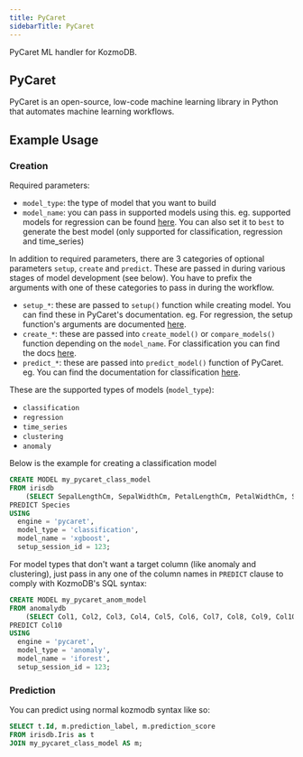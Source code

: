 ```yaml
---
title: PyCaret
sidebarTitle: PyCaret
---
```


PyCaret ML handler for KozmoDB.

## PyCaret

PyCaret is an open-source, low-code machine learning library in Python that automates machine learning workflows.

## Example Usage

### Creation

Required parameters:
- `model_type`: the type of model that you want to build
- `model_name`: you can pass in supported models using this. eg. supported models for regression can be found [here](https://pycaret.readthedocs.io/en/latest/api/regression.html#pycaret.regression.create_model). You can also set it to `best` to generate the best model (only supported for classification, regression and time_series)

In addition to required parameters, there are 3 categories of optional parameters `setup`, `create` and `predict`. These are passed in during various stages of model development (see below). You have to prefix the arguments with one of these categories to pass in during the workflow.
- `setup_*`: these are passed to `setup()` function while creating model. You can find these in PyCaret's documentation. eg. For regression, the setup function's arguments are documented [here](https://pycaret.readthedocs.io/en/latest/api/regression.html#pycaret.regression.RegressionExperiment.setup).
- `create_*`: these are passed into `create_model()` or `compare_models()` function depending on the `model_name`. For classification you can find the docs [here](https://pycaret.readthedocs.io/en/latest/api/classification.html#pycaret.classification.create_model).
- `predict_*`: these are passed into `predict_model()` function of PyCaret. eg. You can find the documentation for classification [here](https://pycaret.readthedocs.io/en/latest/api/classification.html#pycaret.classification.predict_model).

These are the supported types of models (`model_type`):
- `classification`
- `regression`
- `time_series`
- `clustering`
- `anomaly`

Below is the example for creating a classification model

~~~sql
CREATE MODEL my_pycaret_class_model
FROM irisdb
    (SELECT SepalLengthCm, SepalWidthCm, PetalLengthCm, PetalWidthCm, Species FROM Iris)
PREDICT Species
USING 
  engine = 'pycaret',
  model_type = 'classification',
  model_name = 'xgboost',
  setup_session_id = 123;
~~~~

For model types that don't want a target column (like anomaly and clustering), just pass in any one of the column names in `PREDICT` clause to comply with KozmoDB's SQL syntax:

~~~sql
CREATE MODEL my_pycaret_anom_model
FROM anomalydb
    (SELECT Col1, Col2, Col3, Col4, Col5, Col6, Col7, Col8, Col9, Col10 FROM anomaly)
PREDICT Col10
USING 
  engine = 'pycaret',
  model_type = 'anomaly',
  model_name = 'iforest',
  setup_session_id = 123;
~~~~

### Prediction

You can predict using normal kozmodb syntax like so:

~~~sql
SELECT t.Id, m.prediction_label, m.prediction_score
FROM irisdb.Iris as t
JOIN my_pycaret_class_model AS m;
~~~~
